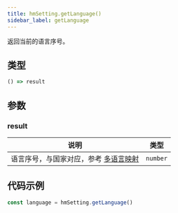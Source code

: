 ```yaml
---
title: hmSetting.getLanguage()
sidebar_label: getLanguage
---
```


返回当前的语言序号。

## 类型

```ts
() => result
```

## 参数

### result

| 说明                       | 类型     |
| -------------------------- | -------- |
| 语言序号，与国家对应，参考 [多语言映射](../../../reference/related-resources/language-list.mdx) | `number` |

## 代码示例

```js
const language = hmSetting.getLanguage()
```
